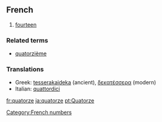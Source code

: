 ==French==

#[[fourteen]]

===Related terms===
*[[quatorzième]]

===Translations===

*Greek: [[tesserakaideka]] (ancient), [[δεκατέσσερα]] (modern)
*Italian: [[quattordici]]

[[fr:quatorze]]
[[ja:quatorze]]
[[pt:Quatorze]]
[[Category:French numbers]]